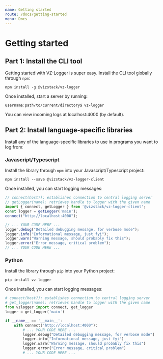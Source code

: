 ```yaml
---
name: Getting started
route: /docs/getting-started
menu: Docs
---
```


# Getting started

## Part 1: Install the CLI tool

Getting started with VZ-Logger is super easy. Install the CLI tool globally through `npm`:

```shell
npm install -g @vizstack/vz-logger
```

Once installed, start a server by running:

```shell
username:path/to/current/directory$ vz-logger
```

You can view incoming logs at localhost:4000 (by default).

## Part 2: Install language-specific libraries

Install any of the language-specific libraries to use in programs you want to log from:

### Javascript/Typescript

Install the library through `npm` into your Javascript/Typescript project:

```shell
npm install --save @vizstack/vz-logger-client
```

Once installed, you can start logging messages:

```javascript
// connect(host?): establishes connection to central logging server
// getLogger(name): retrieves handle to logger with the given name
import { connect, getLogger } from '@vizstack/vz-logger-client';
const logger = getLogger('main');
connect("http://localhost:4000");

// ... YOUR CODE HERE ...
logger.debug("Detailed debugging message, for verbose mode");
logger.info("Informational message, just fyi");
logger.warn("Warning message, should probably fix this");
logger.error("Error message, critical problem");
// ... YOUR CODE HERE ...
```

### Python

Install the library through `pip` into your Python project:

```shell
pip install vz-logger
```

Once installed, you can start logging messages:

```python
# connect(host?): establishes connection to central logging server
# get_logger(name): retrieves handle to logger with the given name
from vzlogger import connect, get_logger
logger = get_logger('main')

if __name__ == '__main__':
    with connect("http://localhost:4000"):
        # ... YOUR CODE HERE ...
        logger.debug("Detailed debugging message, for verbose mode")
        logger.info("Informational message, just fyi")
        logger.warn("Warning message, should probably fix this")
        logger.error("Error message, critical problem")
        # ... YOUR CODE HERE ...
```

